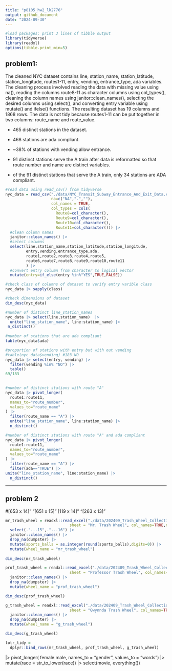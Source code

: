 ```yaml
---
title: "p8105_hw2_lk2776"
output: github_document
date: "2024-09-30"
---
```


```r
#load packages; print 3 lines of tibble output
library(tidyverse)
library(readxl)
options(tibble.print_min=5)

```

## problem1:

The cleaned NYC dataset contains line, station_name, station_latitude, station_longitude, routes1-11, entry, vending, entrance_type, ada variables. The cleaning process involved reading the data with missing value using na(), reading the columns route8-11 as character columns using col_types(), cleaning the column names using janitor::clean_names(), selecting the desired columns using select(), and converting entry variable using mutate() and ifelse() functions. The resulting dataset has 19 columns and 1868 rows. The data is not tidy because routes1-11 can be put together in two columns: route_name and route_value. 

- 465 distinct stations in the dataset. 
- 468 stations are ada compliant.
- ~38% of stations with vending allow entrance.

- 91 distinct stations serve the A train after data is reformatted so that route number and name are distinct variables. 
- of the 91 distinct stations that serve the A train, only 34 stations are ADA compliant. 


```r
#read data using read_csv() from tidyverse
nyc_data = read_csv("./data/NYC_Transit_Subway_Entrance_And_Exit_Data.csv", 
                    na=c("NA",".",""), 
                    col_names = TRUE, 
                    col_types = cols(
                      Route8=col_character(),
                      Route9=col_character(), 
                      Route10=col_character(),
                      Route11=col_character())) |>
  #clean column names
  janitor::clean_names() |> 
  #select columns 
  select(line,station_name,station_latitude,station_longitude,
         entry,vending,entrance_type,ada,
         route1,route2,route3,route4,route5,
         route6,route7,route8,route9,route10,route11
         ) |> 
  #convert entry column from character to logical vector
  mutate(entry=if_else(entry %in%"YES",TRUE,FALSE))

#check class of columns of dataset to verify entry varible class
nyc_data |> sapply(class)

#check dimensions of dataset
dim_desc(nyc_data)

```

```r
#number of distinct line_station_names
nyc_data |> select(line,station_name)  |>
  unite("line_station_name", line:station_name) |> 
 n_distinct() 
   
#number of stations that are ada compliant
table(nyc_data$ada)

#proportion of stations with entry but with out vending
#table(nyc_data$vending) #183 NO
nyc_data |> select(entry, vending) |> 
  filter(vending %in% "NO") |>
  table()
69/183
  
```

```r
#number of distinct stations with route "A"
nyc_data |> pivot_longer(
  route1:route11, 
  names_to="route_number",
  values_to="route_name"
) |>
  filter(route_name == "A") |> 
  unite("line_station_name", line:station_name) |> 
  n_distinct()

#number of distinct stations with route "A" and ada compliant
nyc_data |> pivot_longer(
  route1:route11, 
  names_to="route_number",
  values_to="route_name"
) |>
  filter(route_name == "A") |> 
  filter(ada=="TRUE") |> 
unite("line_station_name", line:station_name) |> 
  n_distinct()
```

----------------------------------------------
## problem 2
#[653 x 14]" 
 "[651 x 15]" [119 x 14]" "[263 x 13]"

```r
mr_trash_wheel = readxl::read_excel("./data/202409_Trash_Wheel_Collection_Data.xlsx",
                            sheet = "Mr. Trash Wheel", col_names=TRUE,na="") |>
  select(-"...15",-"...16") |>
  janitor::clean_names() |>
  drop_na(dumpster) |> 
  mutate(sports_balls = as.integer(round(sports_balls),digits=0)) |>
  mutate(wheel_name = "mr_trash_wheel")
  
dim_desc(mr_trash_wheel)
```

```r
prof_trash_wheel = readxl::read_excel("./data/202409_Trash_Wheel_Collection_Data.xlsx",
                            sheet = "Professor Trash Wheel", col_names=TRUE,na="") |>
  janitor::clean_names() |>
  drop_na(dumpster) |>
  mutate(wheel_name = "prof_trash_wheel")

dim_desc(prof_trash_wheel)
```

```r
g_trash_wheel = readxl::read_excel("./data/202409_Trash_Wheel_Collection_Data.xlsx",
                            sheet = "Gwynnda Trash Wheel", col_names=TRUE,na="") |>
  janitor::clean_names() |>
  drop_na(dumpster) |>
  mutate(wheel_name = "g_trash_wheel")

dim_desc(g_trash_wheel)
```

```r
lotr_tidy = 
  dplyr::bind_rows(mr_trash_wheel, prof_trash_wheel, g_trash_wheel) 
```

|>
  pivot_longer(
    female:male,
    names_to = "gender", 
    values_to = "words") |>
  mutate(race = str_to_lower(race)) |> 
  select(movie, everything()) 
